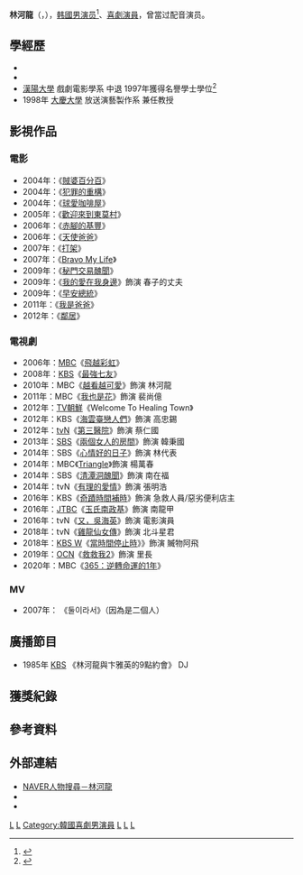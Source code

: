 
{{藝人
| 姓名 = 林河龍
| 類型 = 男演員
| 相片 = 
| 圖片 = 181023 임하룡.jpg
| 本名 = 林汉龙
| 外文名 = 임한용
| 外文 = ko
| 羅馬拼音 = Lim Ha-Ryong
| 國籍 = {{KOR}}
| 出生日期 = {{birth_date_and_age|1952|10|31}}
| 出生地 = {{KOR}}[[忠淸北道|忠淸北道]][[丹陽郡_(韓國)|丹陽郡]]
| 語言 = [[韓語|韓語]]、[[英語|英語]]   
| 職業 = [[喜劇演員|喜劇演員]]、[[演員|演員]]
| 教育程度 = [[漢陽大學|漢陽大學]]演劇電影系
| 宗教信仰 = [[佛教|佛教]]
| 出道日期 = 1981年
| 出道作 = KBS《歡樂星期六》
| 經紀公司 = 
}}

'''林河龍'''（{{kor|k=임하룡|rm=Lim Ha Ryong}}，{{bd|1952年|10月31日}}），[[韩國|韩國]][[男演员|男演员]]<ref>{{cite web|url=https://www.kmdb.or.kr/db/per/00000857|title=임하룡|trans_title=林河龍在KMDb上的資料|accessdate=2018-12-07|language=ko|work=KMDb|archive-date=2018-12-09|archive-url=https://web.archive.org/web/20181209123930/https://www.kmdb.or.kr/db/per/00000857|dead-url=no}}</ref>、[[喜劇演員|喜劇演員]]，曾當过配音演员。

==學經歷==
*{{link-ko|中東中學校|중동중학교}}
*{{link-ko|堤川高等學校|제천고등학교}}
*[[漢陽大學|漢陽大學]] 戲劇電影學系 中退 1997年獲得名譽學士學位<ref>{{cite news|url=http://news.khan.co.kr/kh_news/khan_art_view.html?art_id=200708232252031|title=임하룡 “한양대 중퇴” 학력의혹 고백|trans_title=林河龍 “漢陽大 中退” 坦白學歷疑惑|date=2007-08-23|accessdate=2018-12-07|publisher=경향신문|language=ko}}</ref>
*1998年 [[大慶大學|大慶大學]] 放送演藝製作系 兼任教授

==影視作品==
===電影===
*2004年：《[[賊婆百分百|賊婆百分百]]》
*2004年：《[[犯罪的重構|犯罪的重構]]》 
*2004年：《[[球愛咖啡屋|球愛咖啡屋]]》 
*2005年：《[[歡迎來到東莫村|歡迎來到東莫村]]》
*2006年：《[[赤腳的基豐|赤腳的基豐]]》
*2006年：《[[天使爸爸|天使爸爸]]》
*2007年：《[[打架|打架]]》
*2007年：《[[Bravo_My_Life|Bravo My Life]]》
*2009年：《[[秘門交易醜聞|秘門交易醜聞]]》
*2009年：《[[我的愛在我身邊_(電影)|我的愛在我身邊]]》飾演 春子的丈夫
*2009年：《[[早安總統|早安總統]]》
*2011年：《[[我是爸爸|我是爸爸]]》
*2012年：《[[鄰居_(電影)|鄰居]]》

===電視劇===
*2006年：[[文化廣播_(韓國)|MBC]]《[[飛越彩虹|飛越彩虹]]》
*2008年：[[韓國放送公社|KBS]]《[[最強七友|最強七友]]》
*2010年：MBC《[[越看越可愛|越看越可愛]]》飾演 林河龍
*2011年：MBC《[[我也是花|我也是花]]》飾演 裴尚億
*2012年：[[TV朝鮮|TV朝鮮]]《Welcome To Healing Town》
*2012年：KBS《[[海雲臺戀人們|海雲臺戀人們]]》飾演 高忠錫 
*2012年：[[tvN|tvN]]《[[第三醫院|第三醫院]]》飾演 蔡仁國
*2013年：[[SBS_(韓國)|SBS]]《[[兩個女人的房間|兩個女人的房間]]》飾演 韓秉國
*2014年：SBS《[[心情好的日子|心情好的日子]]》飾演 林代表
*2014年：MBC《[[Triangle_(電視劇)|Triangle]]》飾演 楊萬春
*2014年：SBS《[[清潭洞醜聞|清潭洞醜聞]]》飾演 南在福
*2014年：tvN《[[有理的愛情|有理的愛情]]》飾演 張明浩
*2016年：KBS《[[奇蹟時間補時|奇蹟時間補時]]》飾演 急救人員/惡劣便利店主
*2016年：[[JTBC|JTBC]]《[[玉氏南政基|玉氏南政基]]》飾演 南龍甲
*2016年：tvN《[[又，吳海英|又，吳海英]]》飾演 電影演員
*2018年：tvN《[[雞龍仙女傳|雞龍仙女傳]]》飾演 北斗星君
*2018年：[[KBS_W|KBS W]]《[[時間停止的瞬間|當時間停止時]]》》飾演 贓物阿飛
*2019年：[[OCN_(頻道)|OCN]]《[[救救我2|救救我2]]》飾演 里長
*2020年：MBC《[[365：逆轉命運的1年|365：逆轉命運的1年]]》

=== MV ===
*2007年：{{link-ko|Eru|이루}} 《둘이라서》（因為是二個人）

== 廣播節目 ==
*1985年 [[韓國放送公社|KBS]] 《林河龍與卞雅英的9點約會》 DJ

== 獲獎紀錄 ==

== 參考資料 ==
{{reflist}}

== 外部連結 ==
*[http://people.search.naver.com/search.naver?where=nexearch&query=%EC%9E%84%ED%95%98%EB%A3%A1&sm=tab_etc&ie=utf8&key=PeopleService&os=96430 NAVER人物搜尋－林河龍] {{Wayback|url=http://people.search.naver.com/search.naver?where=nexearch&query=%EC%9E%84%ED%95%98%EB%A3%A1&sm=tab_etc&ie=utf8&key=PeopleService&os=96430 |date=20160304123318 }}{{ko}}
* {{KMDb person|00000857|林河龍}}
*{{instagram|diamond_im}}

{{青龍電影獎最佳男配角}}
{{KBS演藝大賞大賞得主}}
{{百想藝術大獎電視部門男子綜藝獎}}
[[Category:韓國電視演員|L]]
[[Category:韓國電影演員|L]]
[[Category:韓國喜劇男演員|Category:韓國喜劇男演員]]
[[Category:忠清南道出身人物|L]]
[[Category:林姓|L]]
[[Category:漢陽大學校友|L]]